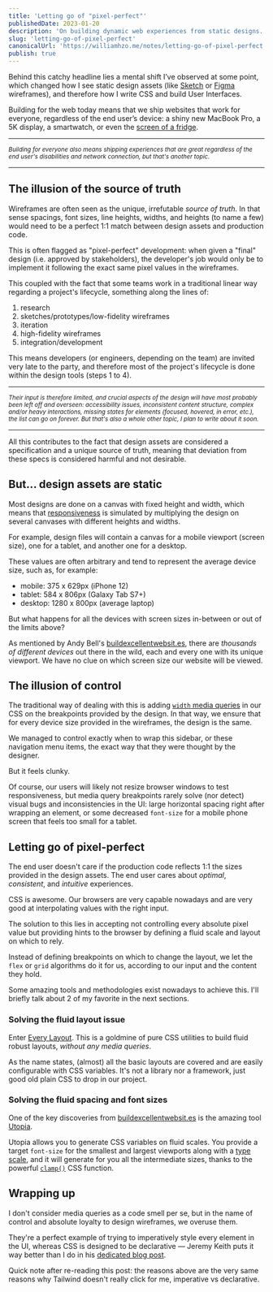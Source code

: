 ```yaml
---
title: 'Letting go of "pixel-perfect"'
publishedDate: 2023-01-20
description: 'On building dynamic web experiences from static designs.'
slug: 'letting-go-of-pixel-perfect'
canonicalUrl: 'https://williamhzo.me/notes/letting-go-of-pixel-perfect'
publish: true
---
```


Behind this catchy headline lies a mental shift I’ve observed at some point, which changed how I see static design assets (like [Sketch](oversights) or [Figma](https://www.figma.com/) wireframes), and therefore how I write CSS and build User Interfaces.

Building for the web today means that we ship websites that work for everyone, regardless of the end user’s device: a shiny new MacBook Pro, a 5K display, a smartwatch, or even the [screen of a fridge](https://www.samsung.com/us/explore/family-hub-refrigerator/overview/).

---

<small>_Building for everyone also means shipping experiences that are great regardless of the end user's disabilities and network connection, but that's another topic._</small>

---

## The illusion of the source of truth

Wireframes are often seen as the unique, irrefutable _source of truth_. In that sense spacings, font sizes, line heights, widths, and heights (to name a few) would need to be a perfect 1:1 match between design assets and production code.

This is often flagged as "pixel-perfect" development: when given a "final" design (i.e. approved by stakeholders), the developer's job would only be to implement it following the exact same pixel values in the wireframes.

This coupled with the fact that some teams work in a traditional linear way regarding a project's lifecycle, something along the lines of:

1. research
2. sketches/prototypes/low-fidelity wireframes
3. iteration
4. high-fidelity wireframes
5. integration/development

This means developers (or engineers, depending on the team) are invited very late to the party, and therefore most of the project's lifecycle is done within the design tools (steps 1 to 4).

---

<small>_Their input is therefore limited, and crucial aspects of the design will have most probably been left off and overseen: accessibility issues, inconsistent content structure, complex and/or heavy interactions, missing states for elements (focused, hovered, in error, etc.), the list can go on forever. But that's also a whole other topic, I plan to write about it soon._</small>

---

All this contributes to the fact that design assets are considered a specification and a unique source of truth, meaning that deviation from these specs is considered harmful and not desirable.

## But... design assets are static

Most designs are done on a canvas with fixed height and width, which means that [responsiveness](https://developer.mozilla.org/en-US/docs/Learn/CSS/CSS_layout/Responsive_Design) is simulated by multiplying the design on several canvases with different heights and widths.

For example, design files will contain a canvas for a mobile viewport (screen size), one for a tablet, and another one for a desktop.

These values are often arbitrary and tend to represent the average device size, such as, for example:

- mobile: 375 x 629px (iPhone 12)
- tablet: 584 x 806px (Galaxy Tab S7+)
- desktop: 1280 x 800px (average laptop)

But what happens for all the devices with screen sizes in-between or out of the limits above?

As mentioned by Andy Bell's [buildexcellentwebsit.es](https://buildexcellentwebsit.es/), there are _thousands of different devices_ out there in the wild, each and every one with its unique viewport. We have no clue on which screen size our website will be viewed.

## The illusion of control

The traditional way of dealing with this is adding [`width` media queries](https://developer.mozilla.org/en-US/docs/Web/CSS/@media/width) in our CSS on the breakpoints provided by the design. In that way, we ensure that for every device size provided in the wireframes, the design is the same.

We managed to control exactly when to wrap this sidebar, or these navigation menu items, the exact way that they were thought by the designer.

But it feels clunky.

Of course, our users will likely not resize browser windows to test responsiveness, but media query breakpoints rarely solve (nor detect) visual bugs and inconsistencies in the UI: large horizontal spacing right after wrapping an element, or some decreased `font-size` for a mobile phone screen that feels too small for a tablet.

## Letting go of pixel-perfect

The end user doesn't care if the production code reflects 1:1 the sizes provided in the design assets. The end user cares about _optimal_, _consistent_, and _intuitive_ experiences.

CSS is awesome. Our browsers are very capable nowadays and are very good at interpolating values with the right input.

The solution to this lies in accepting not controlling every absolute pixel value but providing hints to the browser by defining a fluid scale and layout on which to rely.

Instead of defining breakpoints on which to change the layout, we let the `flex` or `grid` algorithms do it for us, according to our input and the content they hold.

Some amazing tools and methodologies exist nowadays to achieve this. I'll briefly talk about 2 of my favorite in the next sections.

### Solving the fluid layout issue

Enter [Every Layout](https://every-layout.dev/). This is a goldmine of pure CSS utilities to build fluid robust layouts, _without any media queries_.

As the name states, (almost) all the basic layouts are covered and are easily configurable with CSS variables. It's not a library nor a framework, just good old plain CSS to drop in our project.

### Solving the fluid spacing and font sizes

One of the key discoveries from [buildexcellentwebsit.es](https://buildexcellentwebsit.es/) is the amazing tool [Utopia](https://utopia.fyi/).

Utopia allows you to generate CSS variables on fluid scales. You provide a target `font-size` for the smallest and largest viewports along with a [type scale](https://type-scale.com/), and it will generate for you all the intermediate sizes, thanks to the powerful [`clamp()`](https://developer.mozilla.org/en-US/docs/Web/CSS/clamp) CSS function.

## Wrapping up

I don't consider media queries as a code smell per se, but in the name of control and absolute loyalty to design wireframes, we overuse them.

They're a perfect example of trying to imperatively style every element in the UI, whereas CSS is designed to be declarative — Jeremy Keith puts it way better than I do in his [dedicated blog post](https://adactio.com/journal/18982).

Quick note after re-reading this post: the reasons above are the very same reasons why Tailwind doesn't really click for me, imperative vs declarative.
